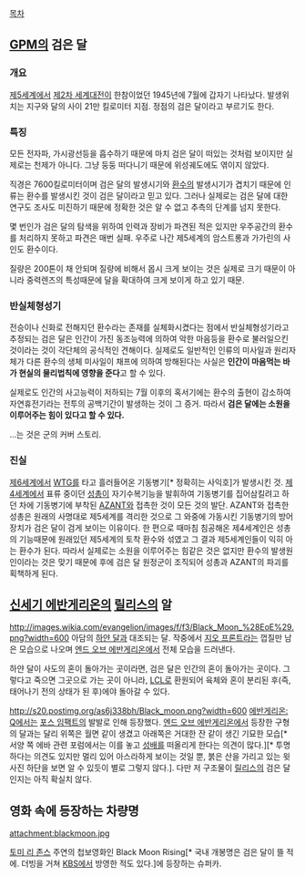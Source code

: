 [[목차]]

== [[GPM]]의 검은  달 ==
=== 개요 ===
[[제5세계]]에서 [[제2차 세계대전]]이 한참이었던 1945년에 7월에 갑자기 나타났다. 발생위치는 지구와 달의 사이 21만 킬로미터 지점. 정점의 검은 달이라고 부르기도 한다.

=== 특징 ===
모든 전자파, 가시광선등을 흡수하기 때문에 마치 검은 달이 떠있는 것처럼 보이지만 실제로는 천제가 아니다. 그냥 둥둥 떠다니기 때문에 위성궤도에도 엮이지 않았다.

직경은 7600킬로미터이며 검은 달의 발생시기와 [[환수]]의 발생시기가 겹치기 때문에 인류는 환수를 발생시킨 것이 검은 달이라고 믿고 있다. 그러나 실제로는 검은 달에 대한 연구도 조사도 미진하기 때문에 정확한 것은 알 수 없고 추측의 단계를 넘지 못한다.

몇 번인가 검은 달의 탐색을 위하여 인력과 장비가 파견된 적은 있지만 우주공간의 환수를 처리하지 못하고 파견은 매번 실패. 우주로 나간 제5세계의 암스트롱과 가가린의 사인도 환수이다.

질량은 200톤이 채 안되며 질량에 비해서 몹시 크게 보이는 것은 실제로 크기 때문이 아니라 중력렌즈의 특성때문에 달을 확대하여 크게 보이게 하고 있기 때문. 

=== 반실체형성기 ===
전승이나 신화로 전해지던 환수라는 존재를 실체화시켰다는 점에서 반실체형성기라고 추정되는 검은 달은 인간이 가진 동조능력에 의하여 악한 마음등을 환수로 불러일으킨 것이라는 것이 각단체의 공식적인 견해이다. 실제로도 일반적인 인류의 미사일과 원리자체가 다른 환수의 생체 미사일이 채프에 의하여 방해된다는 사실은 '''인간이 마음먹는 바가 현실의 물리법칙에 영향을 준다'''고 할 수 있다.

실제로도 인간의 사고능력이 저하되는 7월 이후의 혹서기에는 환수의 출현이 감소하여 자연휴전기라는 전투의 공백기간이 발생하는 것이 그 증거. 따라서 '''검은 달에는 소원을 이루어주는 힘이 있다고 할 수 있다.'''

...는 것은 군의 커버 스토리.

=== 진실 ===
[[제6세계]]에서 [[WTG]]를 타고 흘러들어온 기동병기[* 정확히는 사익호]가 발생시킨 것. [[제4세계]]에서 표류 중이던 [[성총]]이 자기수복기능을 발휘하여 기동병기를 집어삼킬려고 하던 차에 기동병기에 부착된 [[AZANT]]와 접촉한 것이 모든 것의 발단.
AZANT와 접촉한 성총은 원래의 사명대로 제5세계를 격리한 것으로 그 와중에 가동시킨 기동병기의 방어장치가 검은 달이 검게 보이는 이유이다. 
한 편으로 때마침 침공해온 제4세계인은 성총의 기능때문에 원래있던 제5세계의 토착 환수와 섞였고 그 결과 제5세계인들이 익히 아는 환수가 된다.
따라서 실제로는 소원을 이루어주는 힘같은 것은 없지만 환수의 발생원인이라는 것은 맞기 때문에 후에 검은 달 원정군이 조직되어 성총과 AZANT의 파괴를 획책하게 된다.

== [[신세기 에반게리온]]의 [[릴리스]]의 알 ==
http://images.wikia.com/evangelion/images/f/f3/Black_Moon_%28EoE%29.png?width=600
아담의 [[하얀 달]]과 대조되는 달.
작중에서 [[지오 프론트]]라는 껍질만 남은 모습으로 나오며 [[엔드 오브 에반게리온]]에서 전체 모습을 드러낸다.

하얀 달이 사도의 혼이 돌아가는 곳이라면, 검은 달은 인간의 혼이 돌아가는 곳이다. 그렇다고 죽으면 그곳으로 가는 곳이 아니라, [[LCL]]로 환원되어 육체와 혼이 분리된 후(즉, 태어나기 전의 상태가 된 후)에야 돌아갈 수 있다.
  
http://s20.postimg.org/as6j338bh/Black_moon.png?width=600
[[에반게리온: Q]]에서는 [[포스 임팩트]]의 발발로 인해 등장했다. [[엔드 오브 에반게리온]]에서 등장한 구형의 달과는 달리 위쪽은 월면 같이 생겼고 아래쪽은 거대한 잔 같이 생긴 기묘한 모습[* 서양 쪽 에바 관련 포럼에서는 이를 놓고 [[성배]]를 떠올리게 한다는 의견이 많다.][* 투명하다는 의견도 있지만 멀리 있어 아스라하게 보이는 것일 뿐, 붉은 산을 가리고 있는 윗 사진 하단을 보면 알 수 있듯이 별로 그렇지 않다.]. 다만 저 구조물이 [[릴리스]]의 검은 달인지는 아직 확실치 않다.

== 영화 속에 등장하는 차량명 ==
attachment:blackmoon.jpg

{{{#!html
<iframe width="560" height="345" src="http://www.youtube.com/embed/-6Kkf05Gy8Y" frameborder="0" allowfullscreen></iframe>
}}}

[[토미 리 존스]] 주연의 첩보영화인 Black Moon Rising[* 국내 개봉명은 검은 달이 뜰 적에. 더빙을 거쳐 [[KBS]]에서 방영한 적도 있다.]에 등장하는 슈퍼카.
